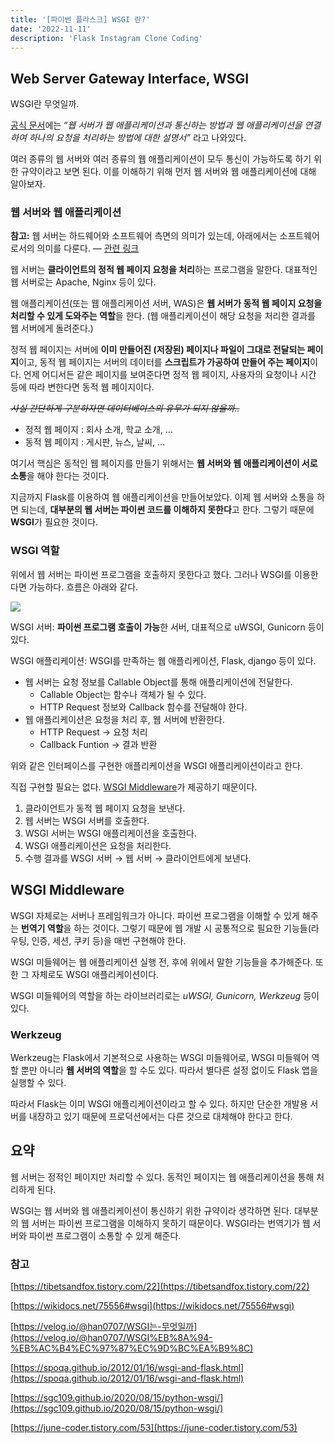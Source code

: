 ```yaml
---
title: '[파이썬 플라스크] WSGI 란?'
date: '2022-11-11'
description: 'Flask Instagram Clone Coding'
---
```


## Web Server Gateway Interface, WSGI

WSGI란 무엇일까.

[공식 문서](https://wsgi.readthedocs.io/en/latest/what.html)에는 “*웹 서버가 웹 애플리케이션과 통신하는 방법과 웹 애플리케이션을 연결하여 하나의 요청을 처리하는 방법에 대한 설명서”* 라고 나와있다.

여러 종류의 웹 서버와 여러 종류의 웹 애플리케이션이 모두 통신이 가능하도록 하기 위한 규약이라고 보면 된다. 이를 이해하기 위해 먼저 웹 서버와 웹 애플리케이션에 대해 알아보자.

### 웹 서버와 웹 애플리케이션

<Callout type="success" icon="💡">

**참고:** 웹 서버는 하드웨어와 소프트웨어 측면의 의미가 있는데, 아래에서는 소프트웨어로서의 의미를 다룬다. — [관련 링크](https://developer.mozilla.org/ko/docs/Learn/Common_questions/What_is_a_web_server)

</Callout>

웹 서버는 **클라이언트의 정적 웹 페이지 요청을 처리**하는 프로그램을 말한다. 대표적인 웹 서버로는 Apache, Nginx 등이 있다.

웹 애플리케이션(또는 웹 애플리케이션 서버, WAS)은 **웹 서버가 동적 웹 페이지 요청을 처리할 수 있게 도와주는 역할**을 한다. (웹 애플리케이션이 해당 요청을 처리한 결과를 웹 서버에게 돌려준다.)

<Toggle open summary="정적 웹 페이지와 동적 웹 페이지">
    
정적 웹 페이지는 서버에 **이미 만들어진 (저장된) 페이지나 파일이 그대로 전달되는 페이지**이고, 동적 웹 페이지는 서버의 데이터를 **스크립트가 가공하여 만들어 주는 페이지**이다. 언제 어디서든 같은 페이지를 보여준다면 정적 웹 페이지, 사용자의 요청이나 시간 등에 따라 변한다면 동적 웹 페이지이다.

~~*사실 간단하게 구분하자면 데이터베이스의 유무가 되지 않을까..*~~

- 정적 웹 페이지 : 회사 소개, 학교 소개, …
- 동적 웹 페이지 : 게시판, 뉴스, 날씨, …

</Toggle>

여기서 핵심은 동적인 웹 페이지를 만들기 위해서는 **웹 서버와 웹 애플리케이션이 서로 소통**을 해야 한다는 것이다.

지금까지 Flask를 이용하여 웹 애플리케이션을 만들어보았다. 이제 웹 서버와 소통을 하면 되는데, **대부분의 웹 서버는 파이썬 코드를 이해하지 못한다**고 한다. 그렇기 때문에 **WSGI**가 필요한 것이다.

### WSGI 역할

위에서 웹 서버는 파이썬 프로그램을 호출하지 못한다고 했다. 그러나 WSGI를 이용한다면 가능하다. 흐름은 아래와 같다.

![](/posts/python/flask/instagram/wsgi.png)

WSGI 서버: **파이썬 프로그램 호출이 가능**한 서버, 대표적으로 uWSGI, Gunicorn 등이 있다.

WSGI 애플리케이션: WSGI를 만족하는 웹 애플리케이션, Flask, django 등이 있다.

<Toggle open summary="WSGI를 만족?">

- 웹 서버는 요청 정보를 Callable Object를 통해 애플리케이션에 전달한다.
    - Callable Object는 함수나 객체가 될 수 있다.
    - HTTP Request 정보와 Callback 함수를 전달해야 한다.
- 웹 애플리케이션은 요청을 처리 후, 웹 서버에 반환한다.
    - HTTP Request → 요청 처리
    - Callback Funtion → 결과 반환

위와 같은 인터페이스를 구현한 애플리케이션을 WSGI 애플리케이션이라고 한다.

직접 구현할 필요는 없다. [WSGI Middleware](#wsgi-middleware)가 제공하기 때문이다.

</Toggle>
    
1. 클라이언트가 동적 웹 페이지 요청을 보낸다.
2. 웹 서버는 WSGI 서버를 호출한다.
3. WSGI 서버는 WSGI 애플리케이션을 호출한다.
4. WSGI 애플리케이션은 요청을 처리한다.
5. 수행 결과를 WSGI 서버 → 웹 서버 → 클라이언트에게 보낸다.

## WSGI Middleware

WSGI 자체로는 서버나 프레임워크가 아니다. 파이썬 프로그램을 이해할 수 있게 해주는 **번역기 역할**을 하는 것이다. 그렇기 때문에 웹 개발 시 공통적으로 필요한 기능들(라우팅, 인증, 세션, 쿠키 등)을 매번 구현해야 한다.

WSGI 미들웨어는 웹 애플리케이션 실행 전, 후에 위에서 말한 기능들을 추가해준다. 또한 그 자체로도 WSGI 애플리케이션이다.

WSGI 미들웨어의 역할을 하는 라이브러리로는 *uWSGI, Gunicorn, Werkzeug* 등이 있다.

### Werkzeug

Werkzeug는 Flask에서 기본적으로 사용하는 WSGI 미들웨어로, WSGI 미들웨어 역할 뿐만 아니라 **웹 서버의 역할**을 할 수도 있다. 따라서 별다른 설정 없이도 Flask 앱을 실행할 수 있다.

따라서 Flask는 이미 WSGI 애플리케이션이라고 할 수 있다. 하지만 단순한 개발용 서버를 내장하고 있기 때문에 프로덕션에서는 다른 것으로 대체해야 한다고 한다. 

## 요약

웹 서버는 정적인 페이지만 처리할 수 있다. 동적인 페이지는 웹 애플리케이션을 통해 처리하게 된다.

WSGI는 웹 서버와 웹 애플리케이션이 통신하기 위한 규약이라 생각하면 된다. 대부분의 웹 서버는 파이썬 프로그램을 이해하지 못하기 때문이다. WSGI라는 번역기가 웹 서버와 파이썬 프로그램이 소통할 수 있게 해준다.

### 참고

[https://tibetsandfox.tistory.com/22](https://tibetsandfox.tistory.com/22)

[https://wikidocs.net/75556#wsgi](https://wikidocs.net/75556#wsgi)

[https://velog.io/@han0707/WSGI는-무엇일까](https://velog.io/@han0707/WSGI%EB%8A%94-%EB%AC%B4%EC%97%87%EC%9D%BC%EA%B9%8C)

[https://spoqa.github.io/2012/01/16/wsgi-and-flask.html](https://spoqa.github.io/2012/01/16/wsgi-and-flask.html)

[https://sgc109.github.io/2020/08/15/python-wsgi/](https://sgc109.github.io/2020/08/15/python-wsgi/)

[https://june-coder.tistory.com/53](https://june-coder.tistory.com/53)
